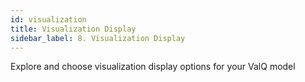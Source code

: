 ```yaml
---
id: visualization
title: Visualization Display
sidebar_label: 8. Visualization Display
---
```


Explore and choose visualization display options for your ValQ model

<Vimeo
    video="https://player.vimeo.com/video/444196999"
    responsive={true}
/>

